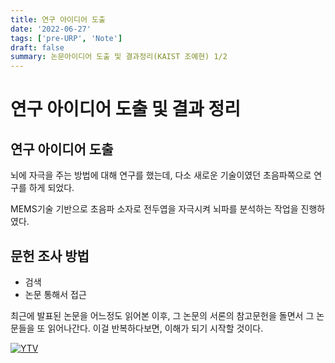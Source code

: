 ```yaml
---
title: 연구 아이디어 도출
date: '2022-06-27'
tags: ['pre-URP', 'Note']
draft: false
summary: 논문아이디어 도출 및 결과정리(KAIST 조예현) 1/2
---
```


# 연구 아이디어 도출 및 결과 정리

## 연구 아이디어 도출

뇌에 자극을 주는 방법에 대해 연구를 했는데, 다소 새로운 기술이였던 초음파쪽으로 연구를 하게 되었다.

MEMS기술 기반으로 초음파 소자로 전두엽을 자극시켜 뇌파를 분석하는 작업을 진행하였다.

## 문헌 조사 방법

- 검색
- 논문 통해서 접근

최근에 발표된 논문을 어느정도 읽어본 이후, 그 논문의 서론의 참고문헌을 돌면서 그 논문들을 또 읽어나간다. 이걸 반복하다보면,
이해가 되기 시작할 것이다.

[![YTV](https://img.youtube.com/vi/hB8d16qeMk0/0.jpg)](https://www.youtube.com/watch?v=hB8d16qeMk0)
